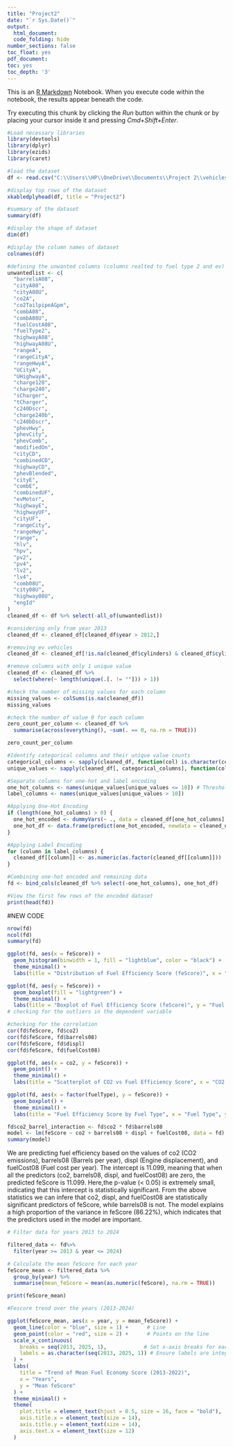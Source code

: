 ```yaml
---
title: "Project2"
date: "`r Sys.Date()`"
output:
  html_document:
  code_folding: hide
number_sections: false
toc_float: yes
pdf_document:
toc: yes
toc_depth: '3'
---
```

  
  This is an [R Markdown](http://rmarkdown.rstudio.com) Notebook. When you execute code within the notebook, the results appear beneath the code. 

Try executing this chunk by clicking the *Run* button within the chunk or by placing your cursor inside it and pressing *Cmd+Shift+Enter*. 

```r
#Load necessary libraries
library(devtools)
library(dplyr)
library(ezids) 
library(caret)
```
```r
#load the dataset
df <- read.csv("C:\\Users\\HP\\OneDrive\\Documents\\Project 2\\vehicles.csv")

#display top rows of the dataset
xkabledplyhead(df, title = "Project2")

#summary of the dataset
summary(df)
```

```r
#display the shape of dataset
dim(df)
```

```r
#display the column names of dataset
colnames(df)
```

```r

#defining the unwanted columns (columns realted to fuel type 2 and ev)
unwantedlist <- c(
  "barrelsA08",
  "cityA08",
  "cityA08U",
  "co2A",
  "co2TailpipeAGpm",
  "combA08",
  "combA08U",
  "fuelCostA08",
  "fuelType2",
  "highwayA08",
  "highwayA08U",
  "rangeA",
  "rangeCityA",
  "rangeHwyA",
  "UCityA",
  "UHighwayA",
  "charge120",
  "charge240",
  "sCharger",
  "tCharger",
  "c240Dscr",
  "charge240b",
  "c240bDscr",
  "phevHwy",
  "phevCity",
  "phevComb",
  "modifiedOn",
  "cityCD",
  "combinedCD",
  "highwayCD",
  "phevBlended",
  "cityE",
  "combE",
  "combinedUF",
  "evMotor",
  "highwayE",
  "highwayUF",
  "cityUF",
  "rangeCity",
  "rangeHwy",
  "range",
  "hlv",
  "hpv",
  "pv2",
  "pv4",
  "lv2",
  "lv4",
  "comb08U",
  "city08U",
  "highway08U",
  "engId"
)
cleaned_df <- df %>% select(-all_of(unwantedlist))

#considering only from year 2013
cleaned_df <- cleaned_df[cleaned_df$year > 2012,]

#removing ev vehicles
cleaned_df <- cleaned_df[!is.na(cleaned_df$cylinders) & cleaned_df$cylinders != "Electricity",]
```



```r
#remove columns with only 1 unique value
cleaned_df <- cleaned_df %>%
  select(where(~ length(unique(.[. != ""])) > 1))

```

```r
#check the number of missing values for each column
missing_values <- colSums(is.na(cleaned_df))
missing_values
```
```r
#check the number of value 0 for each column
zero_count_per_column <- cleaned_df %>%
  summarise(across(everything(), ~sum(. == 0, na.rm = TRUE)))

zero_count_per_column
```
```r
#Identify categorical columns and their unique value counts
categorical_columns <- sapply(cleaned_df, function(col) is.character(col) || is.factor(col))
unique_values <- sapply(cleaned_df[, categorical_columns], function(col) length(unique(col)))

#Separate columns for one-hot and label encoding
one_hot_columns <- names(unique_values[unique_values <= 10]) # Threshold for one-hot encoding
label_columns <- names(unique_values[unique_values > 10])

#Applying One-Hot Encoding
if (length(one_hot_columns) > 0) {
  one_hot_encoded <- dummyVars(~ ., data = cleaned_df[one_hot_columns], fullRank = TRUE)
  one_hot_df <- data.frame(predict(one_hot_encoded, newdata = cleaned_df))
}

#Applying Label Encoding
for (column in label_columns) {
  cleaned_df[[column]] <- as.numeric(as.factor(cleaned_df[[column]]))
}

#Combining one-hot encoded and remaining data
fd <- bind_cols(cleaned_df %>% select(-one_hot_columns), one_hot_df)

#View the first few rows of the encoded dataset
print(head(fd))
```
#NEW CODE

```r
nrow(fd)
ncol(fd)
summary(fd)


```

```r

ggplot(fd, aes(x = feScore)) + 
  geom_histogram(binwidth = 1, fill = "lightblue", color = "black") + 
  theme_minimal() + 
  labs(title = "Distribution of Fuel Efficiency Score (feScore)", x = "Fuel Efficiency Score", y = "Frequency")

```

```r
ggplot(fd, aes(y = feScore)) + 
  geom_boxplot(fill = "lightgreen") + 
  theme_minimal() + 
  labs(title = "Boxplot of Fuel Efficiency Score (feScore)", y = "Fuel Efficiency Score")
# checking for the outliers in the dependent variable

```
```r
#checking for the correlation 
cor(fd$feScore, fd$co2)   
cor(fd$feScore, fd$barrels08) 
cor(fd$feScore, fd$displ) 
cor(fd$feScore, fd$fuelCost08) 

```

```r

ggplot(fd, aes(x = co2, y = feScore)) + 
  geom_point() + 
  theme_minimal() + 
  labs(title = "Scatterplot of CO2 vs Fuel Efficiency Score", x = "CO2 Emissions", y = "Fuel Efficiency Score")

```

```r

ggplot(fd, aes(x = factor(fuelType), y = feScore)) + 
  geom_boxplot() + 
  theme_minimal() + 
  labs(title = "Fuel Efficiency Score by Fuel Type", x = "Fuel Type", y = "Fuel Efficiency Score")

```

```r

fd$co2_barrel_interaction <- fd$co2 * fd$barrels08
model <- lm(feScore ~ co2 + barrels08 + displ + fuelCost08, data = fd)
summary(model)

```

We are predicting fuel efficiency based on the values of co2 (CO2 emissions), barrels08 (Barrels per year), displ (Engine displacement), and fuelCost08 (Fuel cost per year).
The intercept is 11.099, meaning that when all the predictors (co2, barrels08, displ, and fuelCost08) are zero, the predicted feScore is 11.099.
Here,the p-value (< 0.05) is extremely small, indicating that this intercept is statistically significant.
From the above statistics we can infere that co2, displ, and fuelCost08 are statistically significant predictors of feScore, while barrels08 is not.
The model explains a high proportion of the variance in feScore (86.22%), which indicates that the predictors used in the model are important.

```r

# Filter data for years 2013 to 2024

filtered_data <- fd%>%
  filter(year >= 2013 & year <= 2024)

# Calculate the mean feScore for each year
feScore_mean <- filtered_data %>%
  group_by(year) %>%
  summarise(mean_feScore = mean(as.numeric(feScore), na.rm = TRUE))

print(feScore_mean)

```

```r
#Fescore trend over the years (2013-2024)

ggplot(feScore_mean, aes(x = year, y = mean_feScore)) +
  geom_line(color = "blue", size = 1) +      # Line
  geom_point(color = "red", size = 2) +      # Points on the line
  scale_x_continuous(
    breaks = seq(2013, 2025, 1),            # Set x-axis breaks for each year
    labels = as.character(seq(2013, 2025, 1)) # Ensure labels are integers
  ) +
  labs(
    title = "Trend of Mean Fuel Economy Score (2013-2022)",
    x = "Years",
    y = "Mean feScore"
  ) +
  theme_minimal() +
  theme(
    plot.title = element_text(hjust = 0.5, size = 16, face = "bold"),
    axis.title.x = element_text(size = 14),
    axis.title.y = element_text(size = 14),
    axis.text.x = element_text(size = 12)   
  )

```